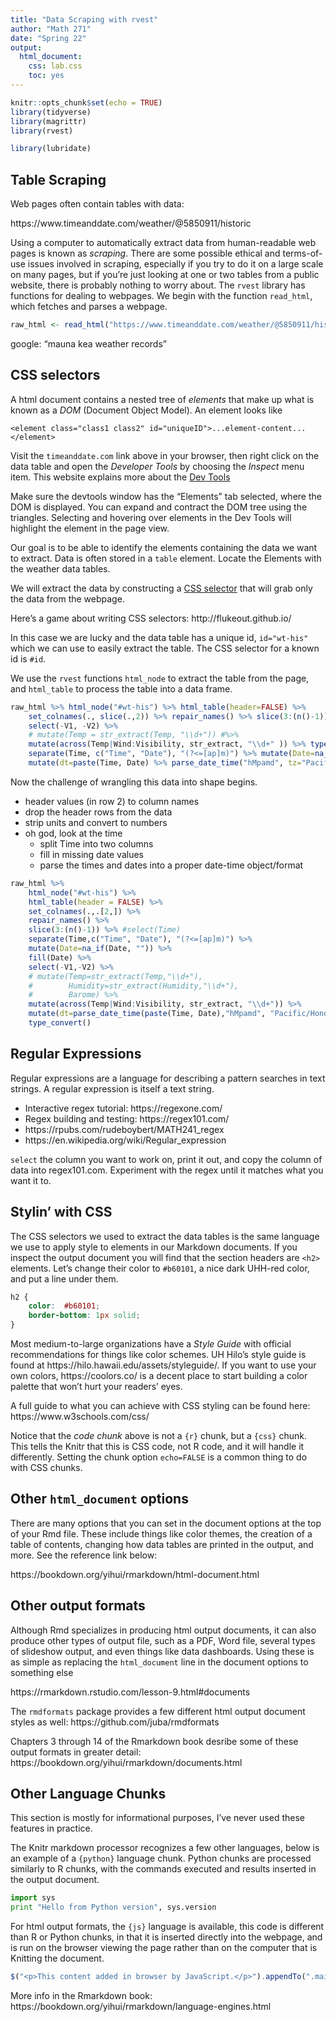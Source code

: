 ```yaml
---
title: "Data Scraping with rvest"
author: "Math 271"
date: "Spring 22"
output:
  html_document:
    css: lab.css
    toc: yes
---
```


```r
knitr::opts_chunk$set(echo = TRUE)
library(tidyverse)
library(magrittr)
library(rvest)

library(lubridate)
```

## Table Scraping

Web pages often contain tables with data:

https://www.timeanddate.com/weather/@5850911/historic

Using a computer to automatically extract data from human-readable web pages is known as _scraping_. There are some possible ethical and terms-of-use issues involved in scraping, especially if you try to do it on a large scale on many pages, but if you're just looking at one or two tables from a public website, there is probably nothing to worry about. 
The `rvest` library has functions for dealing to webpages. We begin with the function `read_html`, which fetches and parses a webpage.

```r
raw_html <- read_html("https://www.timeanddate.com/weather/@5850911/historic")
```

google: "mauna kea weather records"

## CSS selectors

A html document contains a nested tree of _elements_ that make up what is known as a _DOM_ (Document Object Model). An element looks like

    <element class="class1 class2" id="uniqueID">...element-content...</element>
    
Visit the `timeanddate.com` link above in your browser, then right click on the data table and open the _Developer Tools_ by choosing the _Inspect_ menu item. This website explains more about the [Dev Tools](https://developer.mozilla.org/en-US/docs/Learn/Common_questions/What_are_browser_developer_tools) 

Make sure the devtools window has the "Elements" tab selected, where the DOM is displayed. You can expand and contract the DOM tree using the triangles. Selecting and hovering over elements in the Dev Tools will highlight the element in the page view.

Our goal is to be able to identify the elements containing the data we want to extract. Data is often stored in a `table` element. Locate the Elements with the weather data tables.

We will extract the data by constructing a [CSS selector](https://www.w3schools.com/cssref/css_selectors.asp) that will grab only the data from the webpage.

Here's a game about writing CSS selectors: http://flukeout.github.io/

In this case we are lucky and the data table has a unique id, `id="wt-his"` which we can use to easily extract the table. The CSS selector for a known id is `#id`.

We use the `rvest` functions `html_node` to extract the table from the page, and `html_table` to process the table into a data frame.

```r
raw_html %>% html_node("#wt-his") %>% html_table(header=FALSE) %>%
    set_colnames(., slice(.,2)) %>% repair_names() %>% slice(3:(n()-1)) %>% 
    select(-V1, -V2) %>% 
    # mutate(Temp = str_extract(Temp, "\\d+")) #%>% 
    mutate(across(Temp|Wind:Visibility, str_extract, "\\d+" )) %>% type_convert() %>% 
    separate(Time, c("Time", "Date"), "(?<=[ap]m)") %>% mutate(Date=na_if(Date,"")) %>% fill(Date) %>% 
    mutate(dt=paste(Time, Date) %>% parse_date_time("hMpamd", tz="Pacific/Honolulu"))
```

Now the challenge of wrangling this data into shape begins.

- header values (in row 2) to column names
- drop the header rows from the data
- strip units and convert to numbers
- oh god, look at the time
    - split Time into two columns
    - fill in missing date values
    - parse the times and dates into a proper date-time object/format




```r
raw_html %>% 
    html_node("#wt-his") %>% 
    html_table(header = FALSE) %>% 
    set_colnames(.,.[2,]) %>% 
    repair_names() %>% 
    slice(3:(n()-1)) %>% #select(Time)
    separate(Time,c("Time", "Date"), "(?<=[ap]m)") %>% 
    mutate(Date=na_if(Date, "")) %>% 
    fill(Date) %>% 
    select(-V1,-V2) %>% 
    # mutate(Temp=str_extract(Temp,"\\d+"),
    #        Humidity=str_extract(Humidity,"\\d+"), 
    #        Barome) %>% 
    mutate(across(Temp|Wind:Visibility, str_extract, "\\d+")) %>% 
    mutate(dt=parse_date_time(paste(Time, Date),"hMpamd", "Pacific/Honolulu")) %>% 
    type_convert()
```

## Regular Expressions

Regular expressions are a language for describing a pattern searches in text strings. A regular expression is itself a text string. 

- Interactive regex tutorial: https://regexone.com/
- Regex building and testing: https://regex101.com/
- https://rpubs.com/rudeboybert/MATH241_regex
- https://en.wikipedia.org/wiki/Regular_expression

`select` the column you want to work on, print it out, and copy the column of data into regex101.com. Experiment with the regex until it matches what you want it to. 


## Stylin' with CSS

The CSS selectors we used to extract the data tables is the same language we use to apply style to elements in our Markdown documents. If you inspect the output document you will find that the section headers are `<h2>` elements. Let's change their color to `#b60101`, a nice dark UHH-red color, and put a line under them.

```css
h2 {
    color:  #b60101;
    border-bottom: 1px solid;
}
```

Most medium-to-large organizations have a _Style Guide_ with official recommendations for things like color schemes. UH Hilo's style guide is found at https://hilo.hawaii.edu/assets/styleguide/. If you want to use your own colors, https://coolors.co/ is a decent place to start building a color palette that won't hurt your readers' eyes.

A full guide to what you can achieve with CSS styling can be found here: https://www.w3schools.com/css/

Notice that the _code chunk_ above is not a `{r}` chunk, but a `{css}` chunk. This tells the Knitr that this is CSS code, not R code, and it will handle it differently. Setting the chunk option `echo=FALSE` is a common thing to do with CSS chunks.

## Other `html_document` options

There are many options that you can set in the document options at the top of your Rmd file. These include things like color themes, the creation of a table of contents, changing how data tables are printed in the output, and more. See the reference link below:

https://bookdown.org/yihui/rmarkdown/html-document.html

## Other output formats

Although Rmd specializes in producing html output documents, it can also produce other types of output file, such as a PDF, Word file, several types of slideshow output, and even things like data dashboards. Using these is as simple as replacing the `html_document` line in the document options to something else

https://rmarkdown.rstudio.com/lesson-9.html#documents

The `rmdformats` package provides a few different html output document styles as well: https://github.com/juba/rmdformats

Chapters 3 through 14 of the Rmarkdown book desribe some of these output formats in greater detail: https://bookdown.org/yihui/rmarkdown/documents.html

## Other Language Chunks

This section is mostly for informational purposes, I've never used these features in practice.

The Knitr markdown processor recognizes a few other languages, below is an example of a `{python}` language chunk. Python chunks are processed similarly to R chunks, with the commands executed and results inserted in the output document.

```python
import sys
print "Hello from Python version", sys.version
```

For html output formats, the `{js}` language is available, this code is different than R or Python chunks, in that it is inserted directly into the webpage, and is run on the browser viewing the page rather than on the computer that is Knitting the document.

```js
$("<p>This content added in browser by JavaScript.</p>").appendTo(".main-container")
```

More info in the Rmarkdown book: https://bookdown.org/yihui/rmarkdown/language-engines.html
